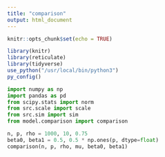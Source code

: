 ```yaml
---
title: "comparison"
output: html_document
---
```


```r
knitr::opts_chunk$set(echo = TRUE)
```

```r
library(knitr)
library(reticulate)
library(tidyverse)
use_python("/usr/local/bin/python3")
py_config()
```

```python
import numpy as np
import pandas as pd
from scipy.stats import norm
from src.scale import scale
from src.sim import sim
from model.comparison import comparison
```



```python
n, p, rho = 1000, 10, 0.75
beta0, beta1 = 0.5, 0.5 * np.ones(p, dtype=float)
comparison(n, p, rho, mu, beta0, beta1)
```






